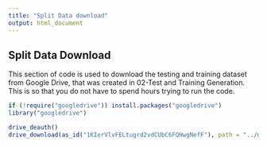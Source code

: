 ```yaml
---
title: "Split Data download"
output: html_document
---
```

## Split Data Download
This section of code is used to download the testing and training dataset from Google Drive, that was created in 02-Test and Training Generation. This is so that you do not have to spend hours trying to run the code. 

```r
if (!require("googledrive")) install.packages("googledrive")
library("googledrive")
```


```r
drive_deauth()
drive_download(as_id("1KIerVlvFELtugrd2vdCUbC6FQHwgNefF"), path = "../data/processed/kddcup_split.csv", overwrite = TRUE)
```
